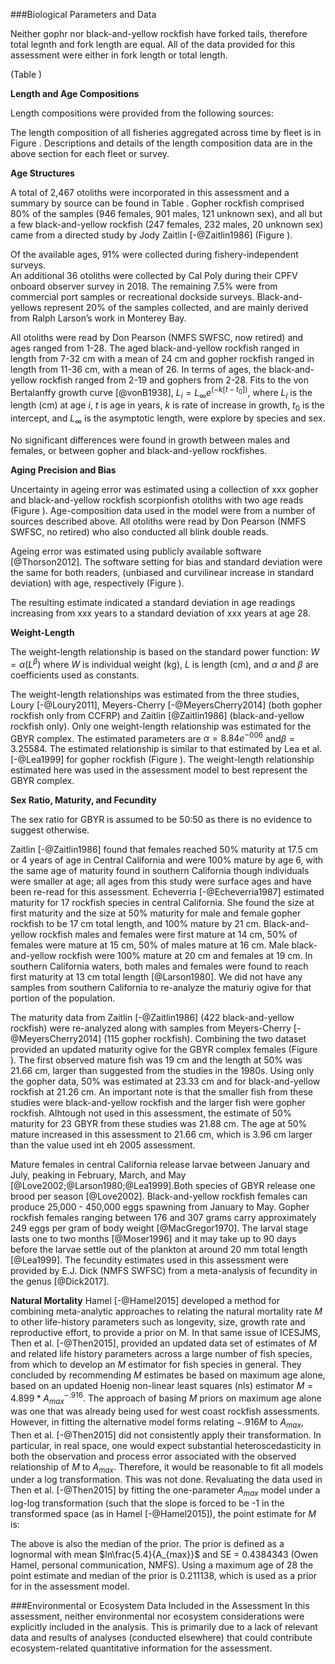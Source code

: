 

<!--************BIOLOGICAL DATA*********************************************-->
###Biological Parameters and Data

Neither gophr nor black-and-yellow rockfish have forked tails, therefore total 
legnth and fork length are equal.  All of the data provided for this assessment 
were either in fork length or total length.


(Table \ref{tab:length_samples_survey})

**Length and Age Compositions**

Length compositions were provided from the following sources:

\begin{itemize}[noitemsep,nolistsep,topsep=0pt]
  \item CALCOM (\emph{commercial retained dead fish}, 1987, 1992-2018)   
  \item WCGOP (\emph{commercial discarded fish}, 2004-2018)    
  \item Deb Wilson-Vandenber's onboard observer survey (\emph{recreational charter retained and discarded catch}, 1987-1998)
  \item California recreational sources combined (\emph{recreational charter retained catch})     
    \begin{itemize}[noitemsep,nolistsep]
      \item Miller and Gotshall dockside survey (1959-1966)    
      \item Ally  et al. onboard observer survey (1985-1987)
      \item Collins and Crooke onboard observer survey (1975-1978)     
      \item MRFSS dockside survey (1980-2003)     
      \item CRFS onboard and dockside survey (2004-2018)
    \end{itemize}
 \item PISCO dive survey (\emph{research}, 2001-2018)      
 \item CCFRP hook-and-line survey (\emph{research}, 2007-2018)        
\end{itemize}

The length composition of all fisheries aggregated across time by fleet is in Figure
\ref{fig:comp_lendat_aggregated_across_time}.  Descriptions and details of the length
composition data are in the above section for each fleet or survey.


\vspace{.5cm}
**Age Structures**

A total of 2,467 otoliths were incorporated in this assessment and a 
summary by source can be found in Table \ref{tab:Age_data}.  Gopher rockfish 
comprised 80% of the samples (946 females, 901 males, 121 unknown sex), 
and all but a few black-and-yellow rockfish (247 females, 232 males, 20 
unknown sex) came from a directed study by Jody Zaitlin [-@Zaitlin1986] 
(Figure \ref{fig:growth_samples}).

Of the available ages, 91% were collected during fishery-independent surveys.  
An additional 36 otoliths were collected by Cal Poly during their CPFV 
onboard observer survey in 2018. The remaining 7.5% were from commercial 
port samples or recreational dockside surveys. Black-and-yellows represent 
20% of the samples collected, and are mainly derived from 
Ralph Larson's work in Monterey Bay. 

All otoliths were read by Don Pearson (NMFS SWFSC, now retired) and ages ranged 
from 1-28. The aged black-and-yellow rockfish 
ranged in length from 7-32 cm with a mean of 24 cm and gopher rockfish ranged in length 
from 11-36 cm, with a mean of 26.  In terms of ages, the black-and-yellow rockfish ranged 
from 2-19 and gophers from 2-28.  Fits to the von Bertalanffy growth curve [@vonB1938], 
$L_i = L_{\infty}e^{(-k[t-t_0])}$, where $L_i$ is the length (cm) at age $i$, $t$ is age in 
years, $k$ is rate of increase in growth, $t_0$ is the intercept, and $L_{\infty}$ 
is the asymptotic length, were explore by species and sex. 

No significant differences were found in growth between males and females,
or between gopher and black-and-yellow rockfishes.  





\vspace{.5cm}
**Aging Precision and Bias**

Uncertainty in ageing error was estimated using a collection of xxx gopher and 
black-and-yellow rockfish scorpionfish otoliths with two age reads (Figure \ref{fig:GBY_ageerror}). 
Age-composition data used in the model were from a number of sources described above.  All 
otoliths were read by Don Pearson (NMFS SWFSC, no retired) who also conducted all
blink double reads. 

Ageing error was estimated using publicly available software [@Thorson2012].
The software setting for bias and standard deviation were the same for both 
readers, (unbiased and curvilinear increase in standard deviation) with age, 
respectively (Figure \ref{fig:Fleet8_NWFSCTrawl_ageerror2}).  

The resulting estimate indicated a standard deviation in age readings 
increasing from xxx years to a standard deviation of xxx years at age 28.




\vspace{.5cm}
**Weight-Length**

The weight-length relationship is based on the standard power function: 
$W = \alpha(L^\beta)$ where $W$ is individual weight (kg), $L$ is length (cm), 
and $\alpha$ and $\beta$ are coefficients used as constants.

The weight-length relationships was estimated from the three studies, Loury [-@Loury2011],
Meyers-Cherry [-@MeyersCherry2014] (both gopher rockfish only from CCFRP) and Zaitlin 
[@Zaitlin1986] (black-and-yellow rockfish only).  Only one weight-length relationship 
was estimated for the GBYR complex. The estimated parameters are $\alpha = 8.84e^{-006}$ 
and$\beta = 3.25584$.  The estimated relationship is similar to that estimated by Lea 
et al. [-@Lea1999] for gopher rockfish (Figure \ref{fig:GBY_weight_length}). The 
weight-length relationship estimated here was used in the assessment model to 
best represent the GBYR complex. 


\vspace{.5cm}
**Sex Ratio, Maturity, and Fecundity**

The sex ratio for GBYR is assumed to be 50:50 as there is no evidence to suggest otherwise.

Zaitlin [-@Zaitlin1986] found that females reached 50% maturity at 17.5 cm or 4 years of 
age in Central California and were 100% mature by age 6, with the same age of maturity 
found in southern California though individuals were smaller at age; all ages from this 
study were surface ages and have been re-read for this assessment. Echeverria 
[-@Echeverria1987] estimated maturity for 17 rockfish species in central California.
She found the size at first maturity and the size at 50% maturity for male and female 
gopher rockfish to be 17 cm total length, and 100% mature by 21 cm.  Black-and-yellow 
rockfish males and females were first mature at 14 cm, 50% of females were mature at 
15 cm, 50% of males mature at 16 cm.  Male black-and-yellow rockfish were 100% mature 
at 20 cm and females at 19 cm. In southern California waters, both males and females 
were found to reach first maturity at 13 cm total length [@Larson1980]. We did not have 
any samples from southern California to re-analyze the maturiy ogive for that portion of 
the population.

The maturity data from Zaitlin [-@Zaitlin1986] (422 black-and-yellow rockfish) were 
re-analyzed along with samples from Meyers-Cherry [-@MeyersCherry2014] (115 gopher rockfish). 
Combining the two dataset provided an updated maturity ogive for the GBYR complex females 
(Figure \ref{GBY_maturity_ogive}).  The first observed mature fish was 19 cm and the 
length at 50% was 21.66 cm, larger than suggested from the studies in the 1980s. Using 
only the gopher data, 50% was estimated at 23.33 cm and for black-and-yellow rockfish at 
21.26 cm.  An important note is that the smaller fish from these studies were black-and-yellow 
rockfish and the larger fish were gopher rockfish.  Alhtough not used in this assessment, 
the estimate of 50% maturity for 23 GBYR from these studies was 21.88 cm. The age at 50% 
mature increased in this assessment to 21.66 cm, which is 3.96 cm larger than the value 
used int eh 2005 assessment.

Mature females in central California release larvae between January and July, peaking 
in February, March, and May [@Love2002;@Larson1980;@Lea1999].Both species of GBYR release 
one brood per season [@Love2002]. Black-and-yellow rockfish females can produce 25,000 - 
450,000 eggs spawning from January to May. Gopher rockfish females ranging between 176 
and 307 grams carry approximately 249 eggs per gram of body weight 
[@MacGregor1970]. The larval stage lasts one to two months [@Moser1996] and it 
may take up to 90 days before the larvae settle out of the plankton at around 20 mm total 
length [@Lea1999]. The fecundity estimates used in this assessment were provided by 
E.J. Dick (NMFS SWFSC) from a meta-analysis of fecundity in the genus \emph{Sebastes} 
[@Dick2017].


\vspace{.5cm}
**Natural Mortality**
Hamel [-@Hamel2015] developed a method for combining meta-analytic approaches to 
relating the natural mortality rate $M$ to other life-history parameters such as 
longevity, size, growth rate and reproductive effort, to provide a prior on M. In 
that same issue of ICESJMS, Then et al. [-@Then2015], provided an updated data set 
of estimates of $M$ and related life history parameters across a large number of fish 
species, from which to develop an $M$ estimator for fish species in general. They 
concluded by recommending $M$ estimates be based on maximum age alone, based on an 
updated Hoenig non-linear least squares (nls) estimator $M= 4.899*{A_{max}}^{-.916}$. 
The approach of basing $M$ priors on maximum age alone was one that was already 
being used for west coast rockfish assessments. However, in fitting the alternative 
model forms relating $-.916M$ to $A_{max}$, Then et al. [-@Then2015] did not 
consistently apply their transformation. In particular, in real space, one would 
expect substantial heteroscedasticity in both the observation and process error 
associated with the observed relationship of $M$ to $A_{max}$. Therefore, it would 
be reasonable to fit all models under a log transformation. This was not done.
Revaluating the data used in Then et al. [-@Then2015] by fitting the one-parameter 
$A_{max}$ model under a log-log transformation (such that the slope is forced to be 
-1 in the transformed space (as in Hamel [-@Hamel2015]), the point estimate for $M$ is:
\begin{equation}
M = \frac{5.4}{A_{max}}
\end{equation}
 
The above is also the median of the prior. The prior is defined as a lognormal with 
mean $ln\frac{5.4}{A_{max}}$  and SE = 0.4384343 (Owen Hamel, personal communication, NMFS). 
Using a maximum age of 28 the point estimate and median of the prior is 0.211138, 
which is used as a prior for in the assessment model.



\vspace{.5cm}


###Environmental or Ecosystem Data Included in the Assessment
In this assessment, neither environmental nor ecosystem considerations were explicitly 
included in the analysis.  This is primarily due to a lack of relevant data and results 
of analyses (conducted elsewhere) that could contribute ecosystem-related quantitative 
information for the assessment.




